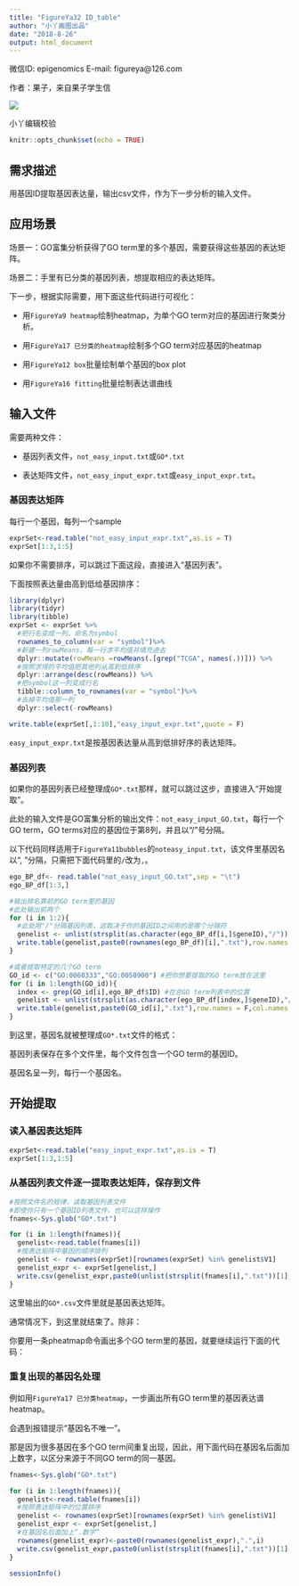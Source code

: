 ```yaml
---
title: "FigureYa32 ID_table"
author: "小丫画图出品"
date: "2018-8-26"
output: html_document
---
```

微信ID: epigenomics  E-mail: figureya@126.com

作者：果子，来自果子学生信

![](guozixueshengxin.jpeg)

小丫编辑校验

```r
knitr::opts_chunk$set(echo = TRUE)
```

## 需求描述

用基因ID提取基因表达量，输出csv文件，作为下一步分析的输入文件。

## 应用场景

场景一：GO富集分析获得了GO term里的多个基因，需要获得这些基因的表达矩阵。

场景二：手里有已分类的基因列表，想提取相应的表达矩阵。

下一步，根据实际需要，用下面这些代码进行可视化：

- 用`FigureYa9 heatmap`绘制heatmap，为单个GO term对应的基因进行聚类分析。

- 用`FigureYa17 已分类的heatmap`绘制多个GO term对应基因的heatmap

- 用`FigureYa12 box`批量绘制单个基因的box plot

- 用`FigureYa16 fitting`批量绘制表达谱曲线

## 输入文件

需要两种文件：

- 基因列表文件，`not_easy_input.txt`或`GO*.txt`

- 表达矩阵文件，`not_easy_input_expr.txt`或`easy_input_expr.txt`。

### 基因表达矩阵

每行一个基因，每列一个sample

```r
exprSet<-read.table("not_easy_input_expr.txt",as.is = T)
exprSet[1:3,1:5]
```

如果你不需要排序，可以跳过下面这段，直接进入“基因列表”。

下面按照表达量由高到低给基因排序：

```r
library(dplyr)
library(tidyr)
library(tibble)
exprSet <- exprSet %>% 
  #把行名变成一列，命名为symbol
  rownames_to_column(var = "symbol")%>% 
  #新建一列rowMeans，每一行求平均值并填充进去
  dplyr::mutate(rowMeans =rowMeans(.[grep("TCGA", names(.))])) %>%
  #按照求得的平均值把其他列从高到低排序
  dplyr::arrange(desc(rowMeans)) %>% 
  #把symbol这一列变成行名
  tibble::column_to_rownames(var = "symbol")%>% 
  #去掉平均值那一列
  dplyr::select(-rowMeans)

write.table(exprSet[,1:10],"easy_input_expr.txt",quote = F)
```

`easy_input_expr.txt`是按基因表达量从高到低排好序的表达矩阵。

### 基因列表

如果你的基因列表已经整理成`GO*.txt`那样，就可以跳过这步，直接进入“开始提取”。

此处的输入文件是GO富集分析的输出文件：`not_easy_input_GO.txt`，每行一个GO term，GO terms对应的基因位于第8列，并且以“/”号分隔。

以下代码同样适用于`FigureYa11bubbles`的`noteasy_input.txt`，该文件里基因名以“, ”分隔，只需把下面代码里的`/`改为`, `。

```r
ego_BP_df<- read.table("not_easy_input_GO.txt",sep = "\t")
ego_BP_df[1:3,]

#输出排名靠前的GO term里的基因
#此处输出前两个
for (i in 1:2){
  #此处用"/"分隔基因列表，这取决于你的基因ID之间用的是哪个分隔符
  genelist <- unlist(strsplit(as.character(ego_BP_df[i,]$geneID),"/")) 
  write.table(genelist,paste0(rownames(ego_BP_df)[i],".txt"),row.names = F,col.names = F,quote = F)
}

#或者提取特定的几个GO term
GO_id <- c("GO:0060333","GO:0050900") #把你想要提取的GO term放在这里
for (i in 1:length(GO_id)){
  index <- grep(GO_id[i],ego_BP_df$ID) #在总GO term列表中的位置
  genelist <- unlist(strsplit(as.character(ego_BP_df[index,]$geneID),"/"))
  write.table(genelist,paste0(GO_id[i],".txt"),row.names = F,col.names = F,quote = F)
}
```

到这里，基因名就被整理成`GO*.txt`文件的格式：

基因列表保存在多个文件里，每个文件包含一个GO term的基因ID。

基因名呈一列，每行一个基因名。

## 开始提取

### 读入基因表达矩阵

```r
exprSet<-read.table("easy_input_expr.txt",as.is = T)
exprSet[1:3,1:5]
```

### 从基因列表文件逐一提取表达矩阵，保存到文件

```r
#按照文件名的规律，读取基因列表文件
#即使你只有一个基因ID列表文件，也可以这样操作
fnames<-Sys.glob("GO*.txt") 

for (i in 1:length(fnames)){
  genelist<-read.table(fnames[i])
  #按表达矩阵中基因的顺序排列
  genelist <- rownames(exprSet)[rownames(exprSet) %in% genelist$V1]
  genelist_expr <- exprSet[genelist,]
  write.csv(genelist_expr,paste0(unlist(strsplit(fnames[i],".txt"))[1],".csv"),quote = F)
}
```

这里输出的`GO*.csv`文件里就是基因表达矩阵。

通常情况下，到这里就结束了。除非：

你要用一条pheatmap命令画出多个GO term里的基因，就要继续运行下面的代码：

### 重复出现的基因名处理

例如用`FigureYa17 已分类heatmap`，一步画出所有GO term里的基因表达谱heatmap。

会遇到报错提示“基因名不唯一”。

那是因为很多基因在多个GO term间重复出现，因此，用下面代码在基因名后面加上数字，以区分来源于不同GO term的同一基因。

```r
fnames<-Sys.glob("GO*.txt")

for (i in 1:length(fnames)){
  genelist<-read.table(fnames[i])
  #按照表达矩阵中的位置排序
  genelist <- rownames(exprSet)[rownames(exprSet) %in% genelist$V1]
  genelist_expr <- exprSet[genelist,]
  #在基因名后面加上“.数字”
  rownames(genelist_expr)<-paste0(rownames(genelist_expr),".",i) 
  write.csv(genelist_expr,paste0(unlist(strsplit(fnames[i],".txt"))[1],".csv"),quote = F)
}
```


```r
sessionInfo()
```
